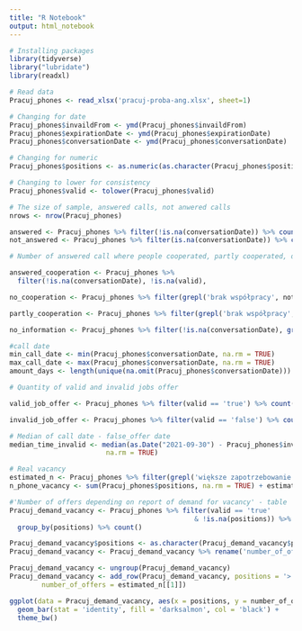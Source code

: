 ---
title: "R Notebook"
output: html_notebook
---

```{r}
# Installing packages
library(tidyverse)
library("lubridate")
library(readxl)
```

```{r}
# Read data
Pracuj_phones <- read_xlsx('pracuj-proba-ang.xlsx', sheet=1)
```

```{r}
# Changing for date
Pracuj_phones$invaildFrom <- ymd(Pracuj_phones$invaildFrom)
Pracuj_phones$expirationDate <- ymd(Pracuj_phones$expirationDate)
Pracuj_phones$conversationDate <- ymd(Pracuj_phones$conversationDate)

# Changing for numeric
Pracuj_phones$positions <- as.numeric(as.character(Pracuj_phones$positions))

# Changing to lower for consistency
Pracuj_phones$valid <- tolower(Pracuj_phones$valid)

```

```{r}
# The size of sample, answered calls, not anwered calls
nrows <- nrow(Pracuj_phones)

answered <- Pracuj_phones %>% filter(!is.na(conversationDate)) %>% count()
not_answered <- Pracuj_phones %>% filter(is.na(conversationDate)) %>% count()

# Number of answered call where people cooperated, partly cooperated, didn't cooperated and had no information

answered_cooperation <- Pracuj_phones %>% 
  filter(!is.na(conversationDate), !is.na(valid),                                             grepl('brak współpracy', notes) == FALSE) %>% count()

no_cooperation <- Pracuj_phones %>% filter(grepl('brak współpracy', notes) == TRUE, is.na(valid)) %>% count()

partly_cooperation <- Pracuj_phones %>% filter(grepl('brak współpracy', notes) == TRUE, !is.na(valid)) %>% count()

no_information <- Pracuj_phones %>% filter(!is.na(conversationDate), grepl('brak współpracy', notes) == FALSE, is.na(valid)) %>% count()

```

```{r}
#call date
min_call_date <- min(Pracuj_phones$conversationDate, na.rm = TRUE)
max_call_date <- max(Pracuj_phones$conversationDate, na.rm = TRUE)
amount_days <- length(unique(na.omit(Pracuj_phones$conversationDate)))
```

```{r}
# Quantity of valid and invalid jobs offer

valid_job_offer <- Pracuj_phones %>% filter(valid == 'true') %>% count()

invalid_job_offer <- Pracuj_phones %>% filter(valid == 'false') %>% count()

```

```{r}
# Median of call date - false_offer date
median_time_invalid <- median(as.Date("2021-09-30") - Pracuj_phones$invaildFrom, 
                        na.rm = TRUE)
```

```{r}
# Real vacancy 
estimated_n <- Pracuj_phones %>% filter(grepl('większe zapotrzebowanie', notes) == TRUE, is.na(positions)) %>% count()
n_phone_vacancy <- sum(Pracuj_phones$positions, na.rm = TRUE) + estimated_n * 2

```

```{r}
#'Number of offers depending on report of demand for vacancy' - table
Pracuj_demand_vacancy <- Pracuj_phones %>% filter(valid == 'true' 
                                              & !is.na(positions)) %>%
  group_by(positions) %>% count()

Pracuj_demand_vacancy$positions <- as.character(Pracuj_demand_vacancy$positions)
Pracuj_demand_vacancy <- Pracuj_demand_vacancy %>% rename('number_of_offers' = n)

Pracuj_demand_vacancy <- ungroup(Pracuj_demand_vacancy)
Pracuj_demand_vacancy <- add_row(Pracuj_demand_vacancy, positions = '> 1', 
        number_of_offers = estimated_n[[1]])

ggplot(data = Pracuj_demand_vacancy, aes(x = positions, y = number_of_offers)) +
  geom_bar(stat = 'identity', fill = 'darksalmon', col = 'black') +
  theme_bw()
```